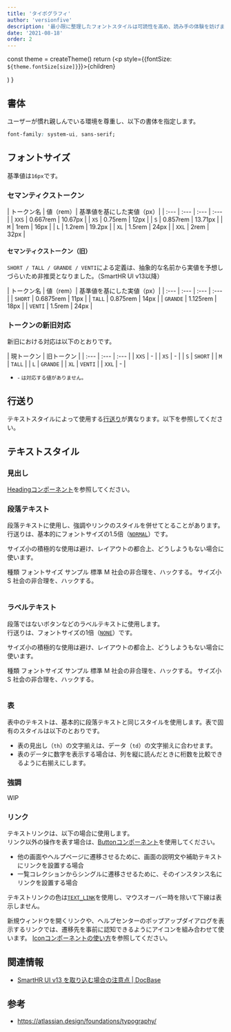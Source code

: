 ```yaml
---
title: 'タイポグラフィ'
author: 'versionfive'
description: '最小限に整理したフォントスタイルは可読性を高め、読み手の体験を妨げません。'
date: '2021-08-18'
order: 2
---
```




  const theme = createTheme()
  return (<p style={{fontSize: `${theme.fontSize[size]}`}}>{children}</p>)
}


## 書体
ユーザーが慣れ親しんでいる環境を尊重し、以下の書体を指定します。

```css
font-family: system-ui, sans-serif;
```

## フォントサイズ
基準値は`16px`です。

### セマンティクストークン

| トークン名 | 値（rem）| 基準値を基にした実値（px）|
| :--- | :--- | :--- | :--- |
| `XXS` | 0.667rem | 10.67px |
| `XS` | 0.75rem | 12px |
| `S` | 0.857rem | 13.71px |
| `M` | 1rem | 16px |
| `L` | 1.2rem | 19.2px |
| `XL` | 1.5rem | 24px |
| `XXL` | 2rem | 32px |

#### セマンティクストークン（旧）
`SHORT / TALL / GRANDE / VENTI`による定義は、抽象的な名前から実値を予想しづらいため非推奨となりました。（SmartHR UI v13以降）

| トークン名 | 値（rem）| 基準値を基にした実値（px）|
| :--- | :--- | :--- | :--- |
| `SHORT` | 0.6875rem | 11px |
| `TALL` | 0.875rem | 14px |
| `GRANDE` | 1.125rem | 18px |
| `VENTI` | 1.5rem | 24px |

### トークンの新旧対応
新旧における対応は以下のとおりです。

| 現トークン | 旧トークン |
| :--- | :--- | :--- |
| `XXS` | - |
| `XS` | - |
| `S` | `SHORT` |
| `M` | `TALL` |
| `L` | `GRANDE` |
| `XL` | `VENTI` |
| `XXL` | - |

- <small>- は対応する値がありません。</small>


## 行送り
テキストスタイルによって使用する[行送り](/products/design-tokens/leading/)が異なります。以下を参照してください。


## テキストスタイル

### 見出し
[Headingコンポーネント](/products/components/heading/)を参照してください。

### 段落テキスト
段落テキストに使用し、強調やリンクのスタイルを併せてとることがあります。  
行送りは、基本的にフォントサイズの1.5倍（[`NORMAL`](/products/design-tokens/leading/)）です。

サイズ小の積極的な使用は避け、レイアウトの都合上、どうしようもない場合に使います。

<Table>
  <Head>
    <Row>
      <Cell>種類</Cell>
      <Cell>フォントサイズ</Cell>
      <Cell>サンプル</Cell>
    </Row>
  </Head>
  <Body>
    <Row>
      <Cell>標準</Cell>
      <Cell>M</Cell>
      <Cell><Sampletext size={'M'}>社会の非合理を、ハックする。</Sampletext></Cell>
    </Row>
    <Row>
      <Cell>サイズ小</Cell>
      <Cell>S</Cell>
      <Cell><Sampletext size={'S'}>社会の非合理を、ハックする。</Sampletext></Cell>
    </Row>
  </Body>
</Table>


### ラベルテキスト
段落ではないボタンなどのラベルテキストに使用します。  
行送りは、フォントサイズの1倍（[`NONE`](/products/design-tokens/leading/)）です。

サイズ小の積極的な使用は避け、レイアウトの都合上、どうしようもない場合に使います。

<Table>
  <Head>
    <Row>
      <Cell>種類</Cell>
      <Cell>フォントサイズ</Cell>
      <Cell>サンプル</Cell>
    </Row>
  </Head>
  <Body>
    <Row>
      <Cell>標準</Cell>
      <Cell>M</Cell>
      <Cell><Sampletext size={'M'}>社会の非合理を、ハックする。</Sampletext></Cell>
    </Row>
    <Row>
      <Cell>サイズ小</Cell>
      <Cell>S</Cell>
      <Cell><Sampletext size={'S'}>社会の非合理を、ハックする。</Sampletext></Cell>
    </Row>
  </Body>
</Table>

### 表
表中のテキストは、基本的に段落テキストと同じスタイルを使用します。表で固有のスタイルは以下のとおりです。

- 表の見出し（`th`）の文字揃えは、データ（`td`）の文字揃えに合わせます。
- 表のデータに数字を表示する場合は、列を縦に読んだときに桁数を比較できるように右揃えにします。

### 強調
WIP

### リンク
テキストリンクは、以下の場合に使用します。  
リンク以外の操作を表す場合は、[Buttonコンポーネント](/products/components/button/)を使用してください。

- 他の画面やヘルプページに遷移させるために、画面の説明文や補助テキストにリンクを設置する場合
- 一覧コレクションからシングルに遷移させるために、そのインスタンス名にリンクを設置する場合

テキストリンクの色は[`TEXT_LINK`](/products/design-tokens/color/#h2-2)を使用し、マウスオーバー時を除いて下線は表示しません。

新規ウィンドウを開くリンクや、ヘルプセンターのポップアップダイアログを表示するリンクでは、遷移先を事前に認知できるようにアイコンを組み合わせて使います。
[Iconコンポーネントの使い方](/products/components/icon/#h2-4)を参照してください。


## 関連情報

- [SmartHR UI v13 を取り込む場合の注意点 | DocBase](https://smarthr-inc.docbase.io/posts/1927229)


## 参考

- https://atlassian.design/foundations/typography/
